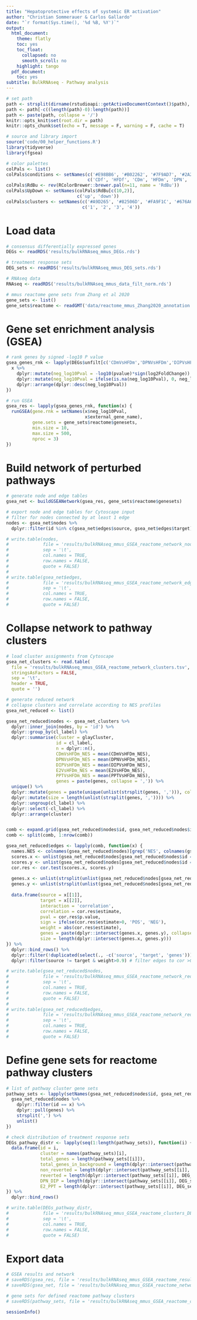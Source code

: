 ```yaml
---
title: "Hepatoprotective effects of systemic ER activation"
author: "Christian Sommerauer & Carlos Gallardo"
date: "`r format(Sys.time(), '%d %B, %Y')`"
output:
  html_document:
    theme: flatly
    toc: yes
    toc_float:
      collapsed: no
      smooth_scroll: no
    highlight: tango
  pdf_document:
    toc: yes
subtitle: BulkRNAseq - Pathway analysis
---
```


```r
# set path
path <- strsplit(dirname(rstudioapi::getActiveDocumentContext()$path), '/')[[1]]
path <- path[-c((length(path)-0):length(path))]
path <- paste(path, collapse = '/')
knitr::opts_knit$set(root.dir = path)
knitr::opts_chunk$set(echo = T, message = F, warning = F, cache = T)

```

```r
# source and library import
source('code/00_helper_functions.R')
library(tidyverse)
library(fgsea)

```

```r
# color palettes
colPals <- list()
colPals$conditions <- setNames(c('#E98BB6', '#B02262', '#7F9AD7', '#2A2F72', '#7DC7D1', '#339ACD', '#356FB5', '#2B40AB'),
                               c('CDf', 'HFDf', 'CDm', 'HFDm', 'DPN', 'DIP', 'E2', 'PPT'))
colPals$RdBu <- rev(RColorBrewer::brewer.pal(n=11, name = 'RdBu'))
colPals$UpDown <- setNames(colPals$RdBu[c(10,2)],
                           c('up', 'down'))
colPals$clusters <- setNames(c('#A9D265', '#82506D', '#FA9F1C', '#676A6E'),
                             c('1', '2', '3', '4'))

```


# Load data

```r
# consensus differentially expressed genes
DEGs <- readRDS('results/bulkRNAseq_mmus_DEGs.rds')

# treatment response sets
DEG_sets <- readRDS('results/bulkRNAseq_mmus_DEG_sets.rds')

# RNAseq data
RNAseq <- readRDS('results/bulkRNAseq_mmus_data_filt_norm.rds')

# mmus reactome gene sets from Zhang et al 2020
gene_sets <- list()
gene_sets$reactome <- readGMT('data/reactome_mmus_Zhang2020_annotation.gmt')

```


# Gene set enrichment analysis (GSEA)

```r
# rank genes by signed -log10 P value
gsea_genes_rnk <- lapply(DEGs$unfilt[c('CDmVsHFDm','DPNVsHFDm','DIPVsHFDm','E2VsHFDm','PPTVsHFDm')], function(x) {
  x %>% 
    dplyr::mutate(neg_log10Pval = -log10(pvalue)*sign(log2FoldChange)) %>% 
    dplyr::mutate(neg_log10Pval = ifelse(is.na(neg_log10Pval), 0, neg_log10Pval)) %>%
    dplyr::arrange(dplyr::desc(neg_log10Pval))
})

# run GSEA
gsea_res <- lapply(gsea_genes_rnk, function(x) {
  runGSEA(gene.rnk = setNames(x$neg_log10Pval,
                              x$external_gene_name),
          gene.sets = gene_sets$reactome$genesets,
          min.size = 10,
          max.size = 500,
          nproc = 3)
})

```


# Build network of perturbed pathways

```r
# generate node and edge tables
gsea_net <- buildGSEANetwork(gsea_res, gene_sets$reactome$genesets)

# export node and edge tables for Cytoscape input
# filter for nodes connected by at least 1 edge
nodes <- gsea_net$nodes %>% 
  dplyr::filter(id %in% c(gsea_net$edges$source, gsea_net$edges$target))

# write.table(nodes,
#             file = 'results/bulkRNAseq_mmus_GSEA_reactome_network_nodes.tsv',
#             sep = '\t',
#             col.names = TRUE,
#             row.names = FALSE,
#             quote = FALSE)
# 
# write.table(gsea_net$edges,
#             file = 'results/bulkRNAseq_mmus_GSEA_reactome_network_edges.tsv',
#             sep = '\t',
#             col.names = TRUE,
#             row.names = FALSE,
#             quote = FALSE)

```


# Collapse network to pathway clusters

```r
# load cluster assignments from Cytoscape
gsea_net_clusters <- read.table(
  file = 'results/bulkRNAseq_mmus_GSEA_reactome_network_clusters.tsv',
  stringsAsFactors = FALSE,
  sep = '\t',
  header = TRUE,
  quote = '')

# generate reduced network
# collapse clusters and correlate according to NES profiles
gsea_net_reduced <- list()

gsea_net_reduced$nodes <- gsea_net_clusters %>% 
  dplyr::inner_join(nodes, by = 'id') %>% 
  dplyr::group_by(cl_label) %>% 
  dplyr::summarise(cluster = glayCluster,
                   id = cl_label,
                   n = dplyr::n(),
                   CDmVsHFDm_NES = mean(CDmVsHFDm_NES),
                   DPNVsHFDm_NES = mean(DPNVsHFDm_NES),
                   DIPVsHFDm_NES = mean(DIPVsHFDm_NES),
                   E2VsHFDm_NES = mean(E2VsHFDm_NES),
                   PPTVsHFDm_NES = mean(PPTVsHFDm_NES),
                   genes = paste(genes, collapse = ',')) %>% 
  unique() %>% 
  dplyr::mutate(genes = paste(unique(unlist(strsplit(genes, ','))), collapse = ',')) %>% 
  dplyr::mutate(size = length(unlist(strsplit(genes, ',')))) %>% 
  dplyr::ungroup(cl_label) %>% 
  dplyr::select(-cl_label) %>% 
  dplyr::arrange(cluster)


comb <- expand.grid(gsea_net_reduced$nodes$id, gsea_net_reduced$nodes$id)
comb <- split(comb, 1:nrow(comb))

gsea_net_reduced$edges <- lapply(comb, function(x) {
  names.NES <- colnames(gsea_net_reduced$nodes)[grep('NES', colnames(gsea_net_reduced$nodes))]
  scores.x <- unlist(gsea_net_reduced$nodes[gsea_net_reduced$nodes$id == x[[1]], names.NES])
  scores.y <- unlist(gsea_net_reduced$nodes[gsea_net_reduced$nodes$id == x[[2]], names.NES])
  cor.res <- cor.test(scores.x, scores.y)
  
  genes.x <- unlist(strsplit(unlist(gsea_net_reduced$nodes[gsea_net_reduced$nodes$id == x[[1]], 'genes']), ','))
  genes.y <- unlist(strsplit(unlist(gsea_net_reduced$nodes[gsea_net_reduced$nodes$id == x[[2]], 'genes']), ','))
  
  data.frame(source = x[[1]],
             target = x[[2]],
             interaction = 'correlation',
             correlation = cor.res$estimate,
             pval = cor.res$p.value,
             sign = ifelse(cor.res$estimate>0, 'POS', 'NEG'),
             weight = abs(cor.res$estimate),
             genes = paste(dplyr::intersect(genes.x, genes.y), collapse = ','),
             size = length(dplyr::intersect(genes.x, genes.y)))
}) %>% 
  dplyr::bind_rows() %>% 
  dplyr::filter(!duplicated(select(., -c('source', 'target', 'genes')))) %>% 
  dplyr::filter(source != target & weight>0.9) # filter edges to cor >0.9 or <-0.9

# write.table(gsea_net_reduced$nodes,
#             file = 'results/bulkRNAseq_mmus_GSEA_reactome_network_reduced_nodes.tsv',
#             sep = '\t',
#             col.names = TRUE,
#             row.names = FALSE,
#             quote = FALSE)
# 
# write.table(gsea_net_reduced$edges,
#             file = 'results/bulkRNAseq_mmus_GSEA_reactome_network_reduced_edges.tsv',
#             sep = '\t',
#             col.names = TRUE,
#             row.names = FALSE,
#             quote = FALSE)

```


# Define gene sets for reactome pathway clusters

```r
# list of pathway cluster gene sets
pathway_sets <- lapply(setNames(gsea_net_reduced$nodes$id, gsea_net_reduced$nodes$id), function(x) {
  gsea_net_reduced$nodes %>% 
    dplyr::filter(id == x) %>% 
    dplyr::pull(genes) %>% 
    strsplit(',') %>% 
    unlist()
})

# check distribution of treatment response sets
DEGs_pathway_distr <- lapply(seq(1:length(pathway_sets)), function(i) {
  data.frame(id = i,
             cluster = names(pathway_sets)[i],
             total_genes = length(pathway_sets[[i]]),
             total_genes_in_background = length(dplyr::intersect(pathway_sets[[i]], RNAseq$annotation$external_gene_name)),
             non_reverted = length(dplyr::intersect(pathway_sets[[i]], DEG_sets$gene_symbols$non_reverted)),
             reverted = length(dplyr::intersect(pathway_sets[[i]], DEG_sets$gene_symbols$reverted)),
             DPN_DIP = length(dplyr::intersect(pathway_sets[[i]], DEG_sets$gene_symbols$DPN_DIP)),
             E2_PPT = length(dplyr::intersect(pathway_sets[[i]], DEG_sets$gene_symbols$E2_PPT)))
}) %>% 
  dplyr::bind_rows()

# write.table(DEGs_pathway_distr,
#             file = 'results/bulkRNAseq_mmus_GSEA_reactome_clusters_DEGs_intersection.tsv',
#             sep = '\t',
#             col.names = TRUE,
#             row.names = FALSE,
#             quote = FALSE)

```


# Export data

```r
# GSEA results and network
# saveRDS(gsea_res, file = 'results/bulkRNAseq_mmus_GSEA_reactome_results.rds')
# saveRDS(gsea_net, file = 'results/bulkRNAseq_mmus_GSEA_reactome_network.rds')

# gene sets for defined reactome pathway clusters
# saveRDS(pathway_sets, file = 'results/bulkRNAseq_mmus_GSEA_reactome_cluster_sets.rds')

```


```r
sessionInfo()

```
